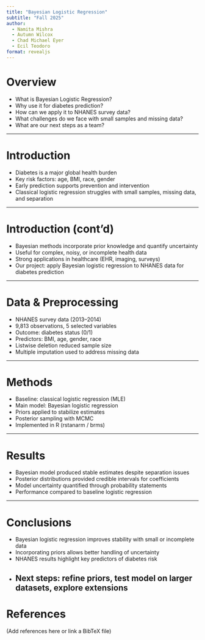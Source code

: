 ```yaml
---
title: "Bayesian Logistic Regression"
subtitle: "Fall 2025"
author:
  - Namita Mishra
  - Autumn Wilcox
  - Chad Michael Eyer
  - Ecil Teodoro
format: revealjs
---
```


# Overview
- What is Bayesian Logistic Regression?  
- Why use it for diabetes prediction?  
- How can we apply it to NHANES survey data?  
- What challenges do we face with small samples and missing data?  
- What are our next steps as a team?  

---

# Introduction
- Diabetes is a major global health burden  
- Key risk factors: age, BMI, race, gender  
- Early prediction supports prevention and intervention  
- Classical logistic regression struggles with small samples, missing data, and separation  

---

# Introduction (cont’d)
- Bayesian methods incorporate prior knowledge and quantify uncertainty  
- Useful for complex, noisy, or incomplete health data  
- Strong applications in healthcare (EHR, imaging, surveys)  
- Our project: apply Bayesian logistic regression to NHANES data for diabetes prediction  

---

# Data & Preprocessing
- NHANES survey data (2013–2014)  
- 9,813 observations, 5 selected variables  
- Outcome: diabetes status (0/1)  
- Predictors: BMI, age, gender, race  
- Listwise deletion reduced sample size  
- Multiple imputation used to address missing data  

---

# Methods
- Baseline: classical logistic regression (MLE)  
- Main model: Bayesian logistic regression  
- Priors applied to stabilize estimates  
- Posterior sampling with MCMC  
- Implemented in R (rstanarm / brms)  

---

# Results
- Bayesian model produced stable estimates despite separation issues  
- Posterior distributions provided credible intervals for coefficients  
- Model uncertainty quantified through probability statements  
- Performance compared to baseline logistic regression  

---

# Conclusions
- Bayesian logistic regression improves stability with small or incomplete data  
- Incorporating priors allows better handling of uncertainty  
- NHANES results highlight key predictors of diabetes risk  
- Next steps: refine priors, test model on larger datasets, explore extensions  
---

# References
(Add references here or link a BibTeX file)